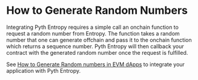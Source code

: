 # How to Generate Random Numbers

Integrating Pyth Entropy requires a simple call an onchain function to request a random number from Entropy. The function takes a random number that one can generate offchain and pass it to the onchain function which returns a sequence number. Pyth Entropy will then callback your contract with the generated random number once the request is fulfilled.

See [How to Generate Random numbers in EVM dApps](generate-random-numbers/evm.mdx) to integrate your application with Pyth Entropy.
